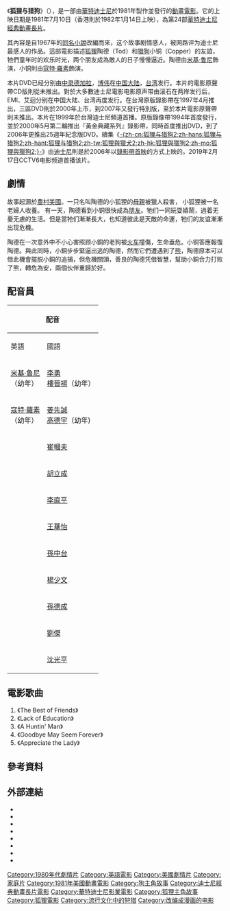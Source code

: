 {{noteTA
|T=zh-cn:狐狸与猎狗;zh-hans:狐狸与猎狗;zh-hant:狐狸與獵狗;zh-tw:狐狸與獵犬;zh-hk:狐狸與獵狗;zh-mo:狐狸與獵狗;
|G1=Movie
|1=zh-cn:狐狸与猎狗;zh-hans:狐狸与猎狗;zh-hant:狐狸與獵狗;zh-tw:狐狸與獵犬;zh-hk:狐狸與獵狗;zh-mo:狐狸與獵狗;
}}
{{Infobox film
| name           = 狐狸与猎狗
| original_name  = {{lang|en|''The Fox and the Hound''}}
| tw_name        = 狐狸與獵犬
| cn_name        = 狐狸与猎狗
| hk_name        = 狐狸與獵狗
| image          = Foxhoundposter.jpg
| caption        = 官方电影宣傳海報
| director       = {{Plainlist|
* {{tsl|en|Ted Berman|泰德·伯曼}}
* {{tsl|en|Richard Rich (filmmaker)|理查德·里奇}}
* {{tsl|en|Art Stevens|阿特·蒂文斯}}
}}
| producer       = {{Plainlist|
* {{tsl|en|Ron W. Miller|罗恩·米勒}}
* [[沃夫冈·雷瑟曼|沃夫冈·雷瑟曼]]
* 阿特·蒂文斯
}}
| story          = {{Plainlist|
* {{tsl|en|Larry Clemmons|拉里·克萊蒙斯}}
* 泰德·伯曼
* David Michener
* Peter Young
* {{tsl|en|Burny Mattinson|伯尼·麥丁森}}
* Steve Hulett
* Earl Kress
* {{tsl|en|Vance Gerry|Vance Gerry}}
}}
| based on       = {{based on|[[狐狸与猎狗_(小说)|狐狸与猎狗]]|{{tsl|en|Daniel P. Mannix|丹尼尔·P·曼尼克斯}}}}
| starring       = {{Plainlist|
* [[米基·鲁尼|米基·鲁尼]]
* [[寇特·羅素|寇特·羅素]]
* {{tsl|en|Pearl Bailey|波兒·貝利}}
* {{tsl|en|Jack Albertson|傑克·艾伯特森}}
* {{tsl|en|Sandy Duncan|珊迪·杜坎}}
* {{tsl|en|Jeanette Nolan|珍妮·諾蘭}}
* {{tsl|en|Pat Buttram|派特·巴特拉姆}}
* {{tsl|en|John Fiedler|約翰·費德勒}}
* {{tsl|en|John McIntire|約翰·馬克泰爾}}
* {{tsl|en|Richard Bakalyan|理查德·巴卡爾揚}}
* {{tsl|en|Paul Winchell|保羅·文切爾}}
* {{tsl|en|Keith Coogan|凱斯·庫甘}}
* {{tsl|en|Corey Feldman|克利·費爾曼}}
}}
| music          = {{tsl|en|Buddy Baker (composer)|巴迪·貝克}}
| editing        = {{Plainlist|
* James Melton
* Jim Koford
}}
| studio         = [[華特迪士尼動畫工作室|華特迪士尼製片]]
| distributor    = [[華特迪士尼工作室電影|博偉發行]]
| released       = {{Film date|1981|7|10}}
| runtime        = 83分鐘
| country        = 美國
| language       = 英語
| budget         = 約1200萬美元<ref name="budget">{{cite journal|title=Forest Friendship|first=David|last=Ansen|journal=[[Newsweek|Newsweek]]|publisher=[[Graham_Holdings_Company|The Washington Post Company]]|date=1981年7月13日|page=81}}</ref>
| gross          = 約6350萬美元<ref>{{cite web|title=The Fox and the Hound (1981)|publisher=[[Box_Office_Mojo|Box Office Mojo]]|url=http://www.boxofficemojo.com/movies/?id=foxandthehound.htm|accessdate=2008年9月20日|archive-date=2018年3月15日|archive-url=https://web.archive.org/web/20180315165050/http://www.boxofficemojo.com/movies/?id=foxandthehound.htm|dead-url=no}}</ref>
| followed_by    = 《[[狐狸與獵狗2|-{zh-cn:狐狸与猎狗2;zh-hans:狐狸与猎狗2;zh-hant:狐狸与猎狗2;zh-tw:狐狸與獵犬2;zh-hk:狐狸與獵狗2;zh-mo:狐狸與獵狗2;}-]]》（2006）
}}
《'''狐狸与猎狗'''》（{{lang-en|''The Fox and the Hound''}}），是一部由[[華特迪士尼影業|華特迪士尼]]於1981年製作並發行的[[動畫|動畫]][[電影|電影]]。它的上映日期是1981年7月10日（香港則於1982年1月14日上映），為第24部[[迪士尼经典动画长片|華特迪士尼經典動畫長片]]。

其內容是自1967年的[[狐狸与猎狗_(小说)|同名小說]]改編而來，这个故事剧情感人，被网路评为迪士尼最感人的作品。這部電影描述[[狐狸|狐狸]]陶德（Tod）和[[犬|猎狗]]小铜（Copper）的友誼，牠們童年时的欢乐时光，两个朋友成為敵人的日子慢慢逼近。陶德由[[米基·鲁尼|米基·鲁尼]]飾演，小铜則由[[寇特·羅素|寇特·羅素]]飾演。

本片DVD已经分别由[[中录德加拉|中录德加拉]]，[[博伟|博伟]]在[[中国大陆|中国大陆]]，[[台湾|台湾]]发行。本片的電影原聲帶CD版則從未推出。對於大多數迪士尼電影电影原声带由滚石在两岸发行后，EMI、艾迴分别在中国大陆、台湾再度发行。在台灣原版錄影帶在1997年4月推出，三區DVD則於2000年上市，到2007年又發行特別版，至於本片電影原聲帶則未推出。本片在1999年於台灣迪士尼頻道首播。原版錄像帶1994年首度發行，並於2000年5月第二輪推出『黃金典藏系列』錄影帶，同時首度推出DVD，到了2006年更推出25週年紀念版DVD。續集《[[狐狸與獵狗2|-{zh-cn:狐狸与猎狗2;zh-hans:狐狸与猎狗2;zh-hant:狐狸与猎狗2;zh-tw:狐狸與獵犬2;zh-hk:狐狸與獵狗2;zh-mo:狐狸與獵狗2;}-]]》由[[迪士尼|迪士尼]]則是於2006年以[[錄影帶首映|錄影帶首映]]的方式上映的。2019年2月17日CCTV6电影频道首播该片。

== 劇情 ==
故事起源於[[農村|農村]][[美國|美國]]。一只名叫陶德的小狐狸的[[母親|母親]]被獵人殺害， 小狐狸被一名老婦人收養。 有一天，陶德看到小铜很快成為[[朋友|朋友]]。牠们一同玩耍嬉鬧，過着无憂无慮的生活。但是當牠们漸漸長大，也知道彼此是天敵的命運，牠们的友谊漸漸出现危機。

陶德在一次意外中不小心害照顾小銅的老狗被[[火车|火车]]撞傷，生命垂危。小铜答應報復陶德。與此同時，小銅步步緊逼出逃的陶德，然而它們遭遇到了[[熊|熊]]，陶德原本可以借此機會擺脱小銅的追捕，但危機關頭，善良的陶德凭借智慧，幫助小銅合力打败了熊，轉危為安，兩個伙伴重歸於好。

== 配音員 ==
{| class="wikitable"
!colspan=3|配音
!rowspan=2|角色
|-
!英語
!國語
!粵語(DVD/BD)
|-
|[[米基·鲁尼|米基·鲁尼]]<br />{{tsl|en|Keith Coogan|凱斯·庫甘}}（幼年）
|[[李勇_(配音員)|李勇]]<br />[[樓晉揚|樓晉揚]]（幼年）
|[[翟耀輝|翟耀輝]]<br>[[陳淦豪|陳淦豪]](幼年)
|陶德（Tod）
|-
|[[寇特·羅素|寇特·羅素]]<br />{{tsl|en|Corey Feldman|克利·費爾曼}}（幼年）
|[[姜先誠|姜先誠]]<br />[[高德宇|高德宇]]（幼年)
|[[葉振聲|葉振聲]]<br>[[劉培暉|劉培暉]](幼年)
|小銅（Copper）
|-
|{{tsl|en|Pearl Bailey|波兒·貝利}}
|[[崔幗夫|崔幗夫]]
|[[洗寶蓮|洗寶蓮]]
|貓頭鷹大媽（Big Mama）
|-
|{{tsl|en|Jack Albertson|傑克·艾伯特森}}
|[[胡立成|胡立成]]
|[[黃一飛|黃一飛]]
|艾莫斯·史萊登（Amos Slade）
|-
|{{tsl|en|Sandy Duncan|珊迪·杜坎}}
|[[李直平|李直平]]
|
|薇西（Vixey）
|-
|{{tsl|en|Jeanette Nolan|珍妮·諾蘭}}
|[[王華怡|王華怡]]
|[[陶碧兒|陶碧兒]]
|崔德寡婦（Widow Tweed）
|-
|{{tsl|en|Pat Buttram|派特·巴特拉姆}}
|[[孫中台|孫中台]]
|[[周志輝|周志輝]]
|老大（Chief）
|-
|{{tsl|en|John Fiedler|約翰·費德勒}}
|[[楊少文|楊少文]]
|
|豪豬（The Porcupine）
|-
|{{tsl|en|John McIntire|約翰·馬克泰爾}}
|[[孫德成|孫德成]]
|
|愛生氣的獾（The Badger）
|-
|{{tsl|en|Richard Bakalyan|理查德·巴卡爾揚}}
|[[劉傑_(臺灣)|劉傑]]
|[[李錦綸_(配音員)|李錦綸 (配音員)]]
|丁奇（Dinky）
|-
|{{tsl|en|Paul Winchell|保羅·文切爾}}
|[[沈光平|沈光平]]
|[[郭家傑|郭家傑]]
|布默（Boomer）
|}

== 電影歌曲 ==
# 《The Best of Friends》
# 《Lack of Education》
# 《A Huntin' Man》
# 《Goodbye May Seem Forever》
# 《Appreciate the Lady》

== 參考資料 ==
{{reflist}}

== 外部連結 ==
* {{Official website}}
* {{IMDb title|0082406}}
* {{TCMDb title|75553}}
* {{BCDB title|42}}
* {{douban|1293240}}
* {{AllMovie title|82415}}
* {{Mojo title|foxandthehound}}
* {{Rotten Tomatoes|fox_and_the_hound}}

{{迪士尼动画电影}}

{{DEFAULTSORT:Fox and the Hound, The}}
[[Category:1980年代劇情片|Category:1980年代劇情片]]
[[Category:英語電影|Category:英語電影]]
[[Category:美國劇情片|Category:美國劇情片]]
[[Category:家庭片|Category:家庭片]]
[[Category:1981年美國動畫電影|Category:1981年美國動畫電影]]
[[Category:狗主角故事|Category:狗主角故事]]
[[Category:迪士尼經典動畫長片電影|Category:迪士尼經典動畫長片電影]]
[[Category:華特迪士尼影業電影|Category:華特迪士尼影業電影]]
[[Category:狐狸主角故事|Category:狐狸主角故事]]
[[Category:狐狸電影|Category:狐狸電影]]
[[Category:流行文化中的狩猎|Category:流行文化中的狩猎]]
[[Category:改编成漫画的电影|Category:改编成漫画的电影]]